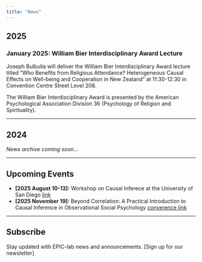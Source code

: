 ```yaml
---
title: "News"
---
```


## 2025

### January 2025: William Bier Interdisciplinary Award Lecture

Joseph Bulbulia will deliver the William Bier Interdisciplinary Award lecture titled "Who Benefits from Religious Attendance? Heterogeneous Causal Effects on Well-being and Cooperation in New Zealand" at 11:30-12:30 in Convention Centre Street Level 208.

The William Bier Interdisciplinary Award is presented by the American Psychological Association Division 36 (Psychology of Religion and Spirituality).

---

## 2024

*News archive coming soon...*

---

## Upcoming Events

- **[2025 August 10-13]:** Workshop on Causal Inferece at the University of San Diego [link](https://go-bayes.github.io/sparcc-day-2/)
- **[2025 November 19]:** Beyond Correlation: A Practical Introduction to Causal Inference in Observational Social Psychology [converence link](https://sasp.org.au/events/conference/sasp-acpid-2025-conference/sasp-acpid-2025-program/) 

---

## Subscribe

Stay updated with EPIC-lab news and announcements. [Sign up for our newsletter]